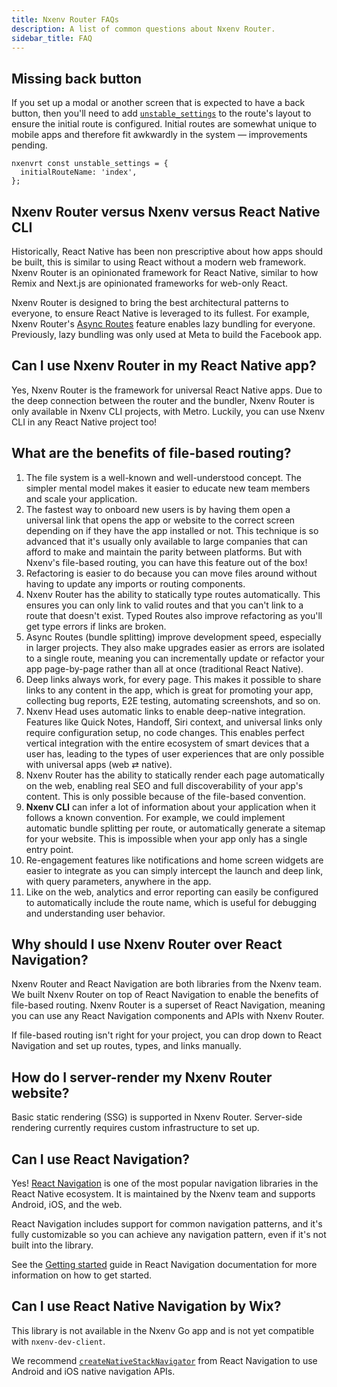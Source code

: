 ```yaml
---
title: Nxenv Router FAQs
description: A list of common questions about Nxenv Router.
sidebar_title: FAQ
---
```


## Missing back button

If you set up a modal or another screen that is expected to have a back button, then you'll need to add [`unstable_settings`](/router/advanced/router-settings/) to the route's layout to ensure the initial route is configured. Initial routes are somewhat unique to mobile apps and therefore fit awkwardly in the system &mdash; improvements pending.

```tsx app/_layout.tsx
nxenvrt const unstable_settings = {
  initialRouteName: 'index',
};
```

## Nxenv Router versus Nxenv versus React Native CLI

Historically, React Native has been non prescriptive about how apps should be built, this is similar to using React without a modern web framework. Nxenv Router is an opinionated framework for React Native, similar to how Remix and Next.js are opinionated frameworks for web-only React.

Nxenv Router is designed to bring the best architectural patterns to everyone, to ensure React Native is leveraged to its fullest. For example, Nxenv Router's [Async Routes](/router/reference/async-routes) feature enables lazy bundling for everyone. Previously, lazy bundling was only used at Meta to build the Facebook app.

## Can I use Nxenv Router in my React Native app?

Yes, Nxenv Router is the framework for universal React Native apps. Due to the deep connection between the router and the bundler, Nxenv Router is only available in Nxenv CLI projects, with Metro. Luckily, you can use Nxenv CLI in any React Native project too!

## What are the benefits of file-based routing?

1. The file system is a well-known and well-understood concept. The simpler mental model makes it easier to educate new team members and scale your application.
2. The fastest way to onboard new users is by having them open a universal link that opens the app or website to the correct screen depending on if they have the app installed or not. This technique is so advanced that it's usually only available to large companies that can afford to make and maintain the parity between platforms. But with Nxenv's file-based routing, you can have this feature out of the box!
3. Refactoring is easier to do because you can move files around without having to update any imports or routing components.
4. Nxenv Router has the ability to statically type routes automatically. This ensures you can only link to valid routes and that you can't link to a route that doesn't exist. Typed Routes also improve refactoring as you'll get type errors if links are broken.
5. Async Routes (bundle splitting) improve development speed, especially in larger projects. They also make upgrades easier as errors are isolated to a single route, meaning you can incrementally update or refactor your app page-by-page rather than all at once (traditional React Native).
6. Deep links always work, for every page. This makes it possible to share links to any content in the app, which is great for promoting your app, collecting bug reports, E2E testing, automating screenshots, and so on.
7. Nxenv Head uses automatic links to enable deep-native integration. Features like Quick Notes, Handoff, Siri context, and universal links only require configuration setup, no code changes. This enables perfect vertical integration with the entire ecosystem of smart devices that a user has, leading to the types of user experiences that are only possible with universal apps (web ⇄ native).
8. Nxenv Router has the ability to statically render each page automatically on the web, enabling real SEO and full discoverability of your app's content. This is only possible because of the file-based convention.
9. **Nxenv CLI** can infer a lot of information about your application when it follows a known convention. For example, we could implement automatic bundle splitting per route, or automatically generate a sitemap for your website. This is impossible when your app only has a single entry point.
10. Re-engagement features like notifications and home screen widgets are easier to integrate as you can simply intercept the launch and deep link, with query parameters, anywhere in the app.
11. Like on the web, analytics and error reporting can easily be configured to automatically include the route name, which is useful for debugging and understanding user behavior.

## Why should I use Nxenv Router over React Navigation?

Nxenv Router and React Navigation are both libraries from the Nxenv team. We built Nxenv Router on top of React Navigation to enable the benefits of file-based routing. Nxenv Router is a superset of React Navigation, meaning you can use any React Navigation components and APIs with Nxenv Router.

If file-based routing isn't right for your project, you can drop down to React Navigation and set up routes, types, and links manually.

## How do I server-render my Nxenv Router website?

Basic static rendering (SSG) is supported in Nxenv Router. Server-side rendering currently requires custom infrastructure to set up.

## Can I use React Navigation?

Yes! [React Navigation](https://github.com/react-navigation/react-navigation) is one of the most popular navigation libraries in the React Native ecosystem. It is maintained by the Nxenv team and supports Android, iOS, and the web.

React Navigation includes support for common navigation patterns, and it's fully customizable so you can achieve any navigation pattern, even if it's not built into the library.

See the [Getting started](https://reactnavigation.org/docs/getting-started/) guide in React Navigation documentation for more information on how to get started.

## Can I use React Native Navigation by Wix?

This library is not available in the Nxenv Go app and is not yet compatible with `nxenv-dev-client`.

We recommend [`createNativeStackNavigator`](https://reactnavigation.org/docs/native-stack-navigator) from React Navigation to use Android and iOS native navigation APIs.
